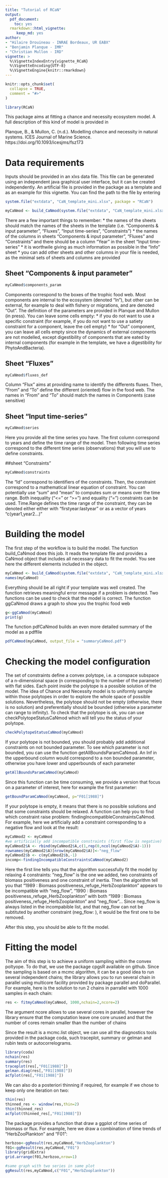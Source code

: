 ```yaml
---
title: "Tutorial of RCaN"
output:
  pdf_document:
    toc: yes
  rmarkdown::html_vignette:
     keep_md: yes
author: 
- "Hilaire Drouineau - INRAE Bordeaux, UR EABX"
- "Benjamin Planque - IMR"
- "Christian Mullon - IRD"
vignette: >
  %\VignetteIndexEntry{vignette_RCaN}
  %\VignetteEncoding{UTF-8}
  %\VignetteEngine{knitr::rmarkdown}
---
```


```r
knitr::opts_chunk$set(
  collapse = TRUE,
  comment = "#>"
)
```

```r
library(RCaN)
```

This package aims at fitting a chance and necessity ecosystem model. A full description of this kind of model is provided in 

Planque, B., & Mullon, C. (n.d.). Modelling chance and necessity in natural systems. ICES Journal of Marine Science. https://doi.org/10.1093/icesjms/fsz173


# Data requirements
Inputs should be provided in an xlxs data file. This file can be generated using an independent java graphical user interface, but it can be created independently. An artificial file is provided in the package as a template and as an example for this vignette. You can find the path to the file by entering

```r
system.file("extdata", "CaN_template_mini.xlsx", package = "RCaN")
```

```r
myCaNmod <- build_CaNmod(system.file("extdata", "CaN_template_mini.xlsx", package = "RCaN"))
```

There are a few important things to remember:
* the names of the sheets should match the names of the sheets in the template (i.e. "Components & input parameter", "Fluxes", "Input time-series", "Constraints")
* the names of the columns in sheets "Components & input parameter", "Fluxes" and "Constraints" and there should be a column "Year" in the sheet "Input time-series"
* it is worthwile giving as much information as possible in the "Info" sheet
* you can add other sheets and other columns in your file is needed, as the minimal sets of sheets and columns are provided

## Sheet "Components & input parameter"
```r
myCaNmod$components_param
```
Components correspond to the boxes of the trophic food web. Most components are internal to the ecosystem (denoted "In"), but other can be external, for example to deal with fishery or migrations, and are denoted "Out". The definition of the parameters are provided in Planque and Mullon (in press). You can leave some cells empty:
* if you do not want to use a specific constraint (for example, if you do not want to use a satiety constraint for a component, leave the cell empty)
* for "Out" component, you can leave all cells empty since the dynamics of external components are not modelled, except digestibility of components that are eated by internal components (for example in the template, we have a digestibility for PhytoAndBacteria).

## Sheet "Fluxes"
```r
myCaNmod$fluxes_def
```
Column "Flux" aims at providing name to identify the differents fluxes. Then, "From" and "To" define the different (oriented) flow in the food web. The names in "From" and "To" should match the names in Components (case sensitive)


## Sheet "Input time-series"
```r
myCaNmod$series
```
Here you provide all the time series you have. The first column correspond to years and define the time range of the model. Then following time series correspond to the different time series (observations) that you will use to define constraints. 

##sheet "Constraints"
```r
myCaNmod$constraints
```
The "Id" correspond to identifiers of the constraints. Then, the constraint correspond to a mathematical linear equation of constraint. You can potentially use "sum" and "mean" to computes sum or means over the time range. Both inequality ("<=" or ">=") and equality ("=") constraints can be used. Time.Range defines the time range of the constraint, they can be denoted either either with "firstyear:lastyear" or as a vector of years "c(year1,year2...)"

# Building the model
The first step of the workflow is to build the model. The function build_CaNmod does this job. It reads the template file and provides a CaNmod object that includes all necessary data to fit the model.  You see here the different elements included in the object.

```r
myCaNmod <- build_CaNmod(system.file("extdata", "CaN_template_mini.xlsx", package = "RCaN"))
names(myCaNmod)
```
Everything should be all right if your template was well created. The function retrieves meaningful error message if a problem is detected. Two functions can be used to check that the model is correct. The function ggCaNmod draws a graph to show you the trophic food web

```r
g<-ggCaNmod(myCaNmod)
print(g)
```
The function pdfCaNmod builds an even more detailed summary of the model as a pdffile

```r
pdfCaNmod(myCaNmod, output_file = "summaryCaNmod.pdf")
```


# Checking the model configuration
The set of constraints define a convex polytope, i.e. a conspace subspace of a n-dimensional space (n corresponding to the number of the parameter) with flat sides. Each point inside the polytope is a possible solution of the model. The idea of Chance and Necessity model is to uniformly sample within those polytopes in order to explore the whole space of possible solutions. Nevertheless, the polytope should not be empty (otherwise, there is no solution) and preferentially should be bounded (otherwise a parameter can range to infinity). To check that the polytope is ok, you can use checkPolytopeStatusCaNmod which will tell you the status of your polytope.

```r
checkPolytopeStatusCaNmod(myCaNmod)
```

If your polytope is not bounded, you should probably add additional constraints on not bounded parameter. To see which parameter is not bounded, you can use the function getAllBoundsParamCaNmod. An Inf in the upperbound column would correspond to a non bounded parameter, otherwise you have lower and upperbounds of each parameter
```r
getAllBoundsParamCaNmod(myCaNmod)
```
Since this function can be time consuming, we provide a version that focus on a parameter of interest, here for example the first parameter:

```r
getBoundParamCaNmod(myCaNmod, p="F01[1988]")
```

If your polytope is empty, it means that there is no possible solutions and that some constraints should be relaxed. A function can help you to find which constraint raise problem: findingIncompatibleConstraintsCaNmod. For example, here we artificially add a constraint corresponding to a negative flow and look at the result:

```r
myCaNmod2 <- myCaNmod
#we artificially add incompatible constraints (first flow is negative)
myCaNmod2$A <- rbind(myCaNmod2$A,c(1,rep(0,ncol(myCaNmod2$A)-1)))
rownames(myCaNmod2$A)[nrow(myCaNmod2$A)]<-"neg_flow"
myCaNmod2$b <- c(myCaNmod2$b,-1)
incomp<-findingIncompatibleConstraintsCaNmod(myCaNmod2)
```

Here the first line tells you that the algorithm successfully fit the model by relaxing 4 constraints: "neg_flow" is the one we added, two constraints of biomass positiveness and one constraint of inertia. Then the algorithm tell you that "1989 : Biomass positiveness_refuge_HerbZooplankton" appears to be incompatible with "neg_flow", "1990 : Biomass positiveness_refuge_HerbZooplankton" with both "1989 : Biomass positiveness_refuge_HerbZooplankton" and "neg_flow"... Since neg_flow is always listed in the incompabible list, and that neg_flow can not be subtituted by another constraint (neg_flow: ), it would be the first one to be removed.

After this step, you should be able to fit the model.


# Fitting the model
The aim of this step is to achieve a uniform sampling within the convex poltyope. To do that, we use the package cpgsR available on github. Since the sampling is based on a mcmc algorithm, it can be a good idea to run several independent chains; the library allows you to run several chain in parallel using multicore facility provided by package parallel and doParallel. For example, here is the solution to run 2 chains in parrallel with 1000 samples in each chain:

```r
res <- fitmyCaNmod(myCaNmod, 1000,nchain=2,ncore=2)
```

The argument ncore allows to use several cores in parallel, however the library ensure that the computation leave one core unused and that the number of cores remain smaller than the number of chains

Since the result is a mcmc.list object, we can use all the diagnostics tools provided in the package coda, such traceplot, summary or gelman and rubin tests or autocorrelograms.

```r
library(coda)
nchain(res)
summary(res)
traceplot(res[,"F01[1988]"])
gelman.diag(res[,"F01[1988]"])
acfplot(res[,"F01[1988]"])
```

We can also do a posteriori thinning if required, for example if we chose to keep only one iteration on two:

```r
thin(res)
thinned_res <- window(res,thin=2)
thin(thinned_res)
acfplot(thinned_res[,"F01[1988]"])
```

The package provides a function that draw a ggplot of time series of biomass or flux. For example, here we draw a combination of time trends of "HerbZooPlankton" and "F01":

```r
herbzoo<-ggResult(res,myCaNmod,"HerbZooplankton")
f01<-ggResult(res,myCaNmod,"F01")
library(gridExtra)
grid.arrange(f01,herbzoo,nrow=1)

#same graph with two series in same plot
ggResult(res,myCaNmod,c("F01","HerbZooplankton"))
```
